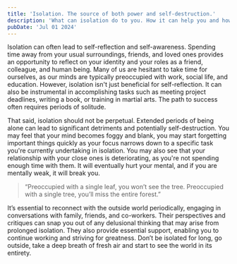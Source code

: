 ```yaml
---
title: 'Isolation. The source of both power and self-destruction.'
description: 'What can isolation do to you. How it can help you and how it can destroy you.'
pubDate: 'Jul 01 2024'
---
```


Isolation can often lead to self-reflection and self-awareness. Spending time away from your usual surroundings, friends, and loved ones provides an opportunity to reflect on your identity and your roles as a friend, colleague, and human being. Many of us are hesitant to take time for ourselves, as our minds are typically preoccupied with work, social life, and education. However, isolation isn't just beneficial for self-reflection. It can also be instrumental in accomplishing tasks such as meeting project deadlines, writing a book, or training in martial arts. The path to success often requires periods of solitude.

That said, isolation should not be perpetual. Extended periods of being alone can lead to significant detriments and potentially self-destruction. You may feel that your mind becomes foggy and blank, you may start forgetting important things quickly as your focus narrows down to a specific task you're currently undertaking in isolation. You may also see that your relationship with your close ones is deteriorating, as you're not spending enough time with them. It will eventually hurt your mental, and if you are mentally weak, it will break you.

> “Preoccupied with a single leaf, you won’t see the tree. Preoccupied with a single tree, you’ll miss the entire forest.”
> 

It’s essential to reconnect with the outside world periodically, engaging in conversations with family, friends, and co-workers. Their perspectives and critiques can snap you out of any delusional thinking that may arise from prolonged isolation. They also provide essential support, enabling you to continue working and striving for greatness. Don’t be isolated for long, go outside, take a deep breath of fresh air and start to see the world in its entirety.